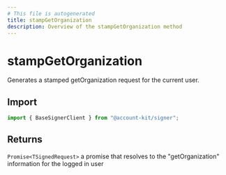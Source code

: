 ```yaml
---
# This file is autogenerated
title: stampGetOrganization
description: Overview of the stampGetOrganization method
---
```


# stampGetOrganization

Generates a stamped getOrganization request for the current user.

## Import

```ts
import { BaseSignerClient } from "@account-kit/signer";
```

## Returns

`Promise<TSignedRequest>`
a promise that resolves to the "getOrganization" information for the logged in user
